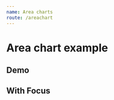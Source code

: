 ```yaml
---
name: Area charts
route: /areachart
---
```



# Area chart example

## Demo
<Playground>
    <AreaChart
        color='#3e2723'
        xType='time'
        lineMarkValue={ 3 }
        lineMarkColor='#E65100'
        lineMakeName='mark'
        title='mark'
        toolboxTooltip={{ saveAsImage: 'Save as image' }}
        yComplement='%'
        dateFormat={ 'yyyy-MM' }
        tooltipComplement='goals'
        tooltip={ { label: 'Data', result: 'RAV' } }
        data={ 
            [ 
                { label: '2019-01', result: 0.7514285714285713 }, 
                { label: '2019-02', result: 1 },
                { label: '2019-03', result: 1 }, 
                { label: '2019-04', result: 0 },
                { label: '2019-05', result: 1 },
                { label: '2019-06', result: 1 },
                { label: '2019-07', result: 49 },
                { label: '2019-08', result: 1 },
                { label: '2019-09', result: 1 },
                { label: '2019-10', result: 1 },
                { label: '2019-11', result: 1 },
                { label: '2019-12', result: 1 },
                { label: '2020-01', result: 1 }
            ] 
        }
    />
</Playground>

## With Focus
<Playground>
    <AreaChart
        color='#3e2723'
        xType='time'
        focus='series'
        lineMarkValue={ 3 }
        lineMarkColor='#E65100'
        lineMakeName='mark'
        title='mark'
        toolboxTooltip={{ saveAsImage: 'Save as image' }}
        yComplement='%'
        dateFormat={ 'yyyy-MM' }
        tooltipComplement='goals'
        tooltip={ { label: 'Data', result: 'RAV' } }
        data={ 
            [ 
                { label: '2019-01', result: 0.7514285714285713 }, 
                { label: '2019-02', result: 1 },
                { label: '2019-03', result: 1 }, 
                { label: '2019-04', result: 0 },
                { label: '2019-05', result: 1 },
                { label: '2019-06', result: 1 },
                { label: '2019-07', result: 49 },
                { label: '2019-08', result: 1 },
                { label: '2019-09', result: 1 },
                { label: '2019-10', result: 1 },
                { label: '2019-11', result: 1 },
                { label: '2019-12', result: 1 },
                { label: '2020-01', result: 1 }
            ] 
        }
    />
</Playground>

<Playground>
    <AreaChart 
        color='#74007c'
        xType='time'
        yType='time'
        tooltip={ { label: 'Data', result: 'MTBF' } }
        data={ 
            [ 
                { label: '2019-01-01', result: 1.8 }, 
                { label: '2019-02-01', result: 4.5 },
                { label: '2019-03-01', result: 3 }, 
                { label: '2019-04-01', result: 2 },
                { label: '2019-05-01', result: 4 },
                { label: '2019-06-01', result: 5 },
                { label: '2019-07-01', result: 3 },
                { label: '2019-08-01', result: 4 },
                { label: '2019-09-01', result: 2 },
                { label: '2019-10-01', result: 6 },
            ] 
        }
    />
</Playground>

<Playground>
    <AreaChart 
        xType='time'
        title='area chart data'
        toolboxTooltip={{ saveAsImage: 'saving'}}
        tooltip={ { label: 'Data', result: 'O.S. em aberto' } }
        color='#E65100'
        data={ 
            [ 
                { label: '2019-09-01', result: 1 }, 
                { label: '2019-09-02', result: 4 },
                { label: '2019-09-03', result: 3 }, 
                { label: '2019-09-04', result: 2 },
                { label: '2019-09-05', result: 4 },
                { label: '2019-09-06', result: 5 },
                { label: '2019-09-07', result: 3 },
                { label: '2019-09-08', result: 7 },
                { label: '2019-09-09', result: 8 },
                { label: '2019-09-10', result: 9 },
                { label: '2019-09-11', result: 12 },
                { label: '2019-09-12', result: 22 },
                { label: '2019-09-13', result: 20 },
                { label: '2019-09-14', result: 32 },
                { label: '2019-09-15', result: 10 },
                { label: '2019-09-16', result: 15 },
                { label: '2019-09-17', result: 10 }, 
                { label: '2019-09-18', result: 31 },
                { label: '2019-09-19', result: 30 }, 
                { label: '2019-09-20', result: 30 },
                { label: '2019-09-21', result: 28 },
                { label: '2019-09-22', result: 25 },
                { label: '2019-09-23', result: 30 },
                { label: '2019-09-24', result: 17 },
                { label: '2019-09-25', result: 18 },
                { label: '2019-09-26', result: 19 },
                { label: '2019-09-27', result: 12 },
                { label: '2019-09-28', result: 22 },
                { label: '2019-09-29', result: 14 },
                { label: '2019-09-30', result: 15 },
                { label: '2019-10-01', result: 1 }, 
                { label: '2019-10-02', result: 4 },
                { label: '2019-10-03', result: 3 }, 
                { label: '2019-10-04', result: 2 },
                { label: '2019-10-05', result: 4 },
                { label: '2019-10-06', result: 5 },
                { label: '2019-10-07', result: 3 },
                { label: '2019-10-08', result: 7 },
                { label: '2019-10-09', result: 8 },
                { label: '2019-10-10', result: 9 },
                { label: '2019-10-11', result: 12 },
                { label: '2019-10-12', result: 22 },
                { label: '2019-10-13', result: 20 },
                { label: '2019-10-14', result: 32 },
                { label: '2019-10-15', result: 10 },
                { label: '2019-10-16', result: 15 },
                { label: '2019-10-17', result: 10 }, 
                { label: '2019-10-18', result: 31 },
                { label: '2019-10-19', result: 30 }, 
                { label: '2019-10-20', result: 30 },
                { label: '2019-10-21', result: 28 },
                { label: '2019-10-22', result: 25 },
                { label: '2019-10-23', result: 30 },
                { label: '2019-10-24', result: 17 },
                { label: '2019-10-25', result: 18 },
            ] 
        }
    />
</Playground>

